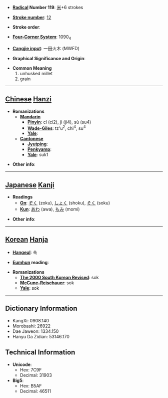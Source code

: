 * '''[[Wiktionary:Chinese radical index| Radical]] Number 119''': [[Wiktionary:Chinese radical index 米|米]]+6 strokes

* '''[[Wiktionary:Chinese total strokes index|Stroke number]]''': [[Wiktionary:Chinese total strokes index 12|12]]

* '''Stroke order''': 

* '''[[Wiktionary:Chinese four corner index|Four-Corner System]]''': 1090<sub>4</sub>

* '''[[Wiktionary:Chinese Cangjie index|Cangjie input]]''': 一田火木 (MWFD)

* '''Graphical Significance and Origin''': 

* '''Common Meaning'''
*#unhusked millet
*# grain


----

== [[Chinese]] [[Hanzi]] ==

* '''Romanizations'''
** '''[[Mandarin]]'''
*** '''[[Pinyin]]''': cí (ci2), jì (ji4), sù (su4)
*** '''[[Wade-Giles]]''': tz'u<sup>2</sup>, chi<sup>4</sup>, su<sup>4</sup>
*** '''[[Yale]]''': 
** '''[[Cantonese]]'''
*** '''[[Jyutping]]''':
*** '''[[Penkyamp]]''': 
*** '''[[Yale]]''': suk1

* '''Other info''': 

----

== [[Japanese]] [[Kanji]] ==

* '''Readings'''
** '''[[On]]''': [[ぞく]] (zoku), [[しょく]] (shoku), [[そく]] (soku)
** '''[[Kun]]''': [[あわ]] (awa), [[もみ]] (momi)

* '''Other info''':  

----

== [[Korean]] [[Hanja]] ==

* '''[[Hangeul]]''': 속

* '''[[Eumhun]] reading''': 

* '''Romanizations'''
** '''[[The 2000 South Korean Revised Romanization|The 2000 South Korean Revised]]''': sok
** '''[[McCune-Reischauer]]''': sok
** '''[[Yale]]''': sok

----

== Dictionary Information ==

* KangXi: 0908.140
* Morobashi: 26922
* Dae Jaweon: 1334.150
* Hanyu Da Zidian: 53146.170

== Technical Information ==

* '''Unicode''':
** Hex: 7C9F
** Decimal: 31903
* '''Big5''':
** Hex: B5AF
** Decimal: 46511